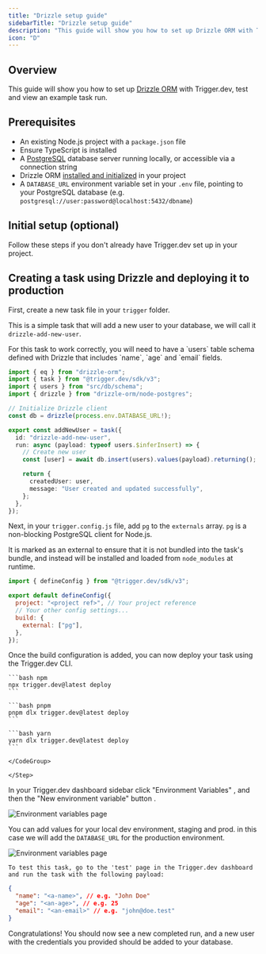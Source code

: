 ```yaml
---
title: "Drizzle setup guide"
sidebarTitle: "Drizzle setup guide"
description: "This guide will show you how to set up Drizzle ORM with Trigger.dev"
icon: "D"
---
```



## Overview

This guide will show you how to set up [Drizzle ORM](https://orm.drizzle.team/) with Trigger.dev, test and view an example task run.

## Prerequisites

- An existing Node.js project with a `package.json` file
- Ensure TypeScript is installed
- A [PostgreSQL](https://www.postgresql.org/) database server running locally, or accessible via a connection string
- Drizzle ORM [installed and initialized](https://orm.drizzle.team/docs/get-started) in your project
- A `DATABASE_URL` environment variable set in your `.env` file, pointing to your PostgreSQL database (e.g. `postgresql://user:password@localhost:5432/dbname`)

## Initial setup (optional)

Follow these steps if you don't already have Trigger.dev set up in your project.

<Steps>
  <CliInitStep />
  <CliDevStep />
  <CliRunTestStep />
  <CliViewRunStep />
</Steps>

## Creating a task using Drizzle and deploying it to production

<Steps>
<Step title="The task using Drizzle">

First, create a new task file in your `trigger` folder.

This is a simple task that will add a new user to your database, we will call it `drizzle-add-new-user`.

<Note>
  For this task to work correctly, you will need to have a `users` table schema defined with Drizzle
  that includes `name`, `age` and `email` fields.
</Note>

```ts /trigger/drizzle-add-new-user.ts
import { eq } from "drizzle-orm";
import { task } from "@trigger.dev/sdk/v3";
import { users } from "src/db/schema";
import { drizzle } from "drizzle-orm/node-postgres";

// Initialize Drizzle client
const db = drizzle(process.env.DATABASE_URL!);

export const addNewUser = task({
  id: "drizzle-add-new-user",
  run: async (payload: typeof users.$inferInsert) => {
    // Create new user
    const [user] = await db.insert(users).values(payload).returning();

    return {
      createdUser: user,
      message: "User created and updated successfully",
    };
  },
});
```

</Step>
<Step title="Configuring the build">

Next, in your `trigger.config.js` file, add `pg` to the `externals` array. `pg` is a non-blocking PostgreSQL client for Node.js.

It is marked as an external to ensure that it is not bundled into the task's bundle, and instead will be installed and loaded from `node_modules` at runtime.

```js /trigger.config.js
import { defineConfig } from "@trigger.dev/sdk/v3";

export default defineConfig({
  project: "<project ref>", // Your project reference
  // Your other config settings...
  build: {
    external: ["pg"],
  },
});
```

</Step>

<Step title="Deploying your task">
Once the build configuration is added, you can now deploy your task using the Trigger.dev CLI.

 <CodeGroup>

    ```bash npm
    npx trigger.dev@latest deploy
    ```

    ```bash pnpm
    pnpm dlx trigger.dev@latest deploy
    ```

    ```bash yarn
    yarn dlx trigger.dev@latest deploy
    ```

    </CodeGroup>

    </Step>

<Step title="Adding your DATABASE_URL environment variable to Trigger.dev">

In your Trigger.dev dashboard sidebar click "Environment Variables" <Icon icon="circle-1" iconType="solid" size={20} color="A8FF53" />, and then the "New environment variable" button <Icon icon="circle-2" iconType="solid" size={20} color="A8FF53" />.

![Environment variables page](/images/environment-variables-page.jpg)

You can add values for your local dev environment, staging and prod. in this case we will add the `DATABASE_URL` for the production environment.

![Environment variables
  page](/images/environment-variables-panel.jpg)

</Step>

<Step title="Running your task">

    To test this task, go to the 'test' page in the Trigger.dev dashboard and run the task with the following payload:

```json
{
  "name": "<a-name>", // e.g. "John Doe"
  "age": "<an-age>", // e.g. 25
  "email": "<an-email>" // e.g. "john@doe.test"
}
```

Congratulations! You should now see a new completed run, and a new user with the credentials you provided should be added to your database.

</Step>

</Steps>

<UsefulNextSteps />
